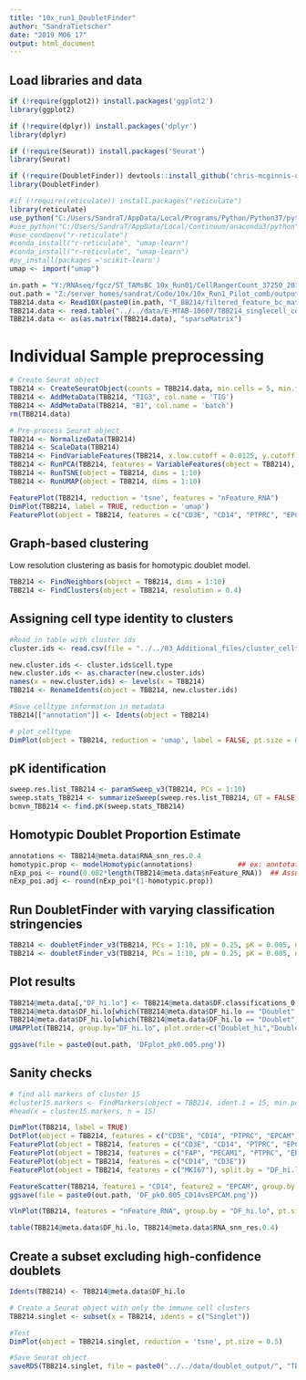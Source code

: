 ```yaml
---
title: "10x_run1_DoubletFinder"
author: "SandraTietscher"
date: "2019 M06 17"
output: html_document
---
```



## Load libraries and data

```r
if (!require(ggplot2)) install.packages('ggplot2')
library(ggplot2)

if (!require(dplyr)) install.packages('dplyr')
library(dplyr)

if (!require(Seurat)) install.packages('Seurat')
library(Seurat)

if (!require(DoubletFinder)) devtools::install_github('chris-mcginnis-ucsf/DoubletFinder')
library(DoubletFinder)

#if (!require(reticulate)) install.packages("reticulate")
library(reticulate)
use_python("C:/Users/SandraT/AppData/Local/Programs/Python/Python37/python.exe")
#use_python("C:/Users/SandraT/AppData/Local/Continuum/anaconda3/python")
#use_condaenv("r-reticulate")
#conda_install("r-reticulate", "umap-learn")
#conda_install("r-reticulate", "umap-learn")
#py_install(packages ='scikit-learn')
umap <- import("umap")

in.path = "Y:/RNAseq/fgcz/ST_TAMsBC_10x_Run01/CellRangerCount_37250_2019-05-27--16-31-27/"
out.path = "Z:/server_homes/sandrat/Code/10x/10x_Run1_Pilot_comb/output/DoubletFinder/TBB214/"
TBB214.data <- Read10X(paste0(in.path, "T_BB214/filtered_feature_bc_matrix"))
TBB214.data <- read.table("../../data/E-MTAB-10607/TBB214_singlecell_count_matrix.txt")
TBB214.data <- as(as.matrix(TBB214.data), "sparseMatrix")
```

# Individual Sample preprocessing

```r

# Create Seurat object
TBB214 <- CreateSeuratObject(counts = TBB214.data, min.cells = 5, min.features = 200, project = "TBB214")
TBB214 <- AddMetaData(TBB214, "TIG3", col.name = 'TIG')
TBB214 <- AddMetaData(TBB214, "B1", col.name = 'batch')
rm(TBB214.data)

# Pre-process Seurat object
TBB214 <- NormalizeData(TBB214)
TBB214 <- ScaleData(TBB214)
TBB214 <- FindVariableFeatures(TBB214, x.low.cutoff = 0.0125, y.cutoff = 0.25, do.plot=FALSE)
TBB214 <- RunPCA(TBB214, features = VariableFeatures(object = TBB214), verbose = FALSE)
TBB214 <- RunTSNE(object = TBB214, dims = 1:10)
TBB214 <- RunUMAP(object = TBB214, dims = 1:10)

FeaturePlot(TBB214, reduction = 'tsne', features = "nFeature_RNA")
DimPlot(TBB214, label = TRUE, reduction = 'umap')
FeaturePlot(object = TBB214, features = c("CD3E", "CD14", "PTPRC", "EPCAM", "PECAM1", "FAP"), reduction = 'umap')
```

## Graph-based clustering
Low resolution clustering as basis for homotypic doublet model.

```r
TBB214 <- FindNeighbors(object = TBB214, dims = 1:10)
TBB214 <- FindClusters(object = TBB214, resolution = 0.4)
```

## Assigning cell type identity to clusters

```r
#Read in table with cluster ids
cluster.ids <- read.csv(file = "../../03_Additional_files/cluster_celltypes_res2_v2.csv")

new.cluster.ids <- cluster.ids$cell.type
new.cluster.ids <- as.character(new.cluster.ids)
names(x = new.cluster.ids) <- levels(x = TBB214)
TBB214 <- RenameIdents(object = TBB214, new.cluster.ids)

#Save celltype information in metadata
TBB214[["annotation"]] <- Idents(object = TBB214)

# plot_celltype 
DimPlot(object = TBB214, reduction = 'umap', label = FALSE, pt.size = 0.5, group.by = "annotation")
```

## pK identification

```r

sweep.res.list_TBB214 <- paramSweep_v3(TBB214, PCs = 1:10)
sweep.stats_TBB214 <- summarizeSweep(sweep.res.list_TBB214, GT = FALSE)
bcmvn_TBB214 <- find.pK(sweep.stats_TBB214)

```

## Homotypic Doublet Proportion Estimate 
```r
annotations <- TBB214@meta.data$RNA_snn_res.0.4
homotypic.prop <- modelHomotypic(annotations)           ## ex: anntotations ~ number of cell types present
nExp_poi <- round(0.082*length(TBB214@meta.data$nFeature_RNA))  ## Assuming 8% doublet formation rate - tailor for your dataset
nExp_poi.adj <- round(nExp_poi*(1-homotypic.prop))
```


## Run DoubletFinder with varying classification stringencies 
```r
TBB214 <- doubletFinder_v3(TBB214, PCs = 1:10, pN = 0.25, pK = 0.005, nExp = nExp_poi, reuse.pANN = FALSE)
TBB214 <- doubletFinder_v3(TBB214, PCs = 1:10, pN = 0.25, pK = 0.005, nExp = nExp_poi.adj, reuse.pANN = "pANN_0.25_0.005_962")
```

## Plot results 
```r
TBB214@meta.data[,"DF_hi.lo"] <- TBB214@meta.data$DF.classifications_0.25_0.005_962
TBB214@meta.data$DF_hi.lo[which(TBB214@meta.data$DF_hi.lo == "Doublet" & TBB214@meta.data$DF.classifications_0.25_0.005_835 == "Singlet")] <- "Doublet_lo"
TBB214@meta.data$DF_hi.lo[which(TBB214@meta.data$DF_hi.lo == "Doublet")] <- "Doublet_hi"
UMAPPlot(TBB214, group.by="DF_hi.lo", plot.order=c("Doublet_hi","Doublet_lo","Singlet"), colors.use=c("black","gold","red"))

ggsave(file = paste0(out.path, 'DFplot_pk0.005.png'))
```

## Sanity checks

```r

# find all markers of cluster 15
#cluster15.markers <- FindMarkers(object = TBB214, ident.1 = 15, min.pct = 0.25)
#head(x = cluster15.markers, n = 15)

DimPlot(TBB214, label = TRUE)
DotPlot(object = TBB214, features = c("CD3E", "CD14", "PTPRC", "EPCAM"))
FeaturePlot(object = TBB214, features = c("CD3E", "CD14", "PTPRC", "EPCAM"))
FeaturePlot(object = TBB214, features = c("FAP", "PECAM1", "PTPRC", "EPCAM"))
FeaturePlot(object = TBB214, features = c("CD14", "CD3E"))
FeaturePlot(object = TBB214, features = c("MKI67"), split.by = "DF_hi.lo")

FeatureScatter(TBB214, feature1 = "CD14", feature2 = "EPCAM", group.by = "DF_hi.lo")
ggsave(file = paste0(out.path, 'DF_pk0.005_CD14vsEPCAM.png'))

VlnPlot(TBB214, features = "nFeature_RNA", group.by = "DF_hi.lo", pt.size = 0)

table(TBB214@meta.data$DF_hi.lo, TBB214@meta.data$RNA_snn_res.0.4)
```

## Create a subset excluding high-confidence doublets
```r
Idents(TBB214) <- TBB214@meta.data$DF_hi.lo

# Create a Seurat object with only the immune cell clusters
TBB214.singlet <- subset(x = TBB214, idents = c("Singlet"))

#Test
DimPlot(object = TBB214.singlet, reduction = 'tsne', pt.size = 0.5)

#Save Seurat object
saveRDS(TBB214.singlet, file = paste0("../../data/doublet_output/", "TBB214_singlet.rds"))
```